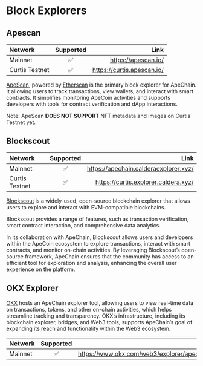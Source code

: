 # Block Explorers



## Apescan

| Network       | Supported |   Link |
| :------------ | :---------: | ----------: |
| Mainnet    |    ✅   |    https://apescan.io/ |
| Curtis Testnet    |   ✅  |   https://curtis.apescan.io/ |


[ApeScan](https://apescan.io/), powered by [Etherscan](https://etherscan.io/) is the primary block explorer for ApeChain. It allowing users to track transactions, view wallets, and interact with smart contracts. It simplifies monitoring ApeCoin activities and supports developers with tools for contract verification and dApp interaction​s.

Note: ApeScan **DOES NOT SUPPORT** NFT metadata and images on Curtis Testnet yet.

## Blockscout

| Network       | Supported |   Link |
| :------------ | :---------: | ----------: |
| Mainnet    |     ✅     |    https://apechain.calderaexplorer.xyz/ |
| Curtis Testnet    |   ✅   | https://curtis.explorer.caldera.xyz/|



[Blockscout](https://www.blockscout.com/) is a widely-used, open-source blockchain explorer that allows users to explore and interact with EVM-compatible blockchains. 

Blockscout provides a range of features, such as transaction verification, smart contract interaction, and comprehensive data analytics. 

In its collaboration with ApeChain, Blockscout allows users and developers within the ApeCoin ecosystem to explore transactions, interact with smart contracts, and monitor on-chain activities. By leveraging Blockscout’s open-source framework, ApeChain ensures that the community has access to an efficient tool for exploration and analysis, enhancing the overall user experience on the platform.


## OKX Explorer

[OKX](https://www.okx.com/web3/explorer) hosts an ApeChain explorer tool, allowing users to view real-time data on transactions, tokens, and other on-chain activities, which helps streamline tracking and transparency. OKX’s infrastructure, including its blockchain explorer, bridges, and Web3 tools, supports ApeChain’s goal of expanding its reach and functionality within the Web3 ecosystem​.

| Network       | Supported |   Link |
| :------------ | :---------: | ----------: |
| Mainnet    |     ✅     |    https://www.okx.com/web3/explorer/apechain |